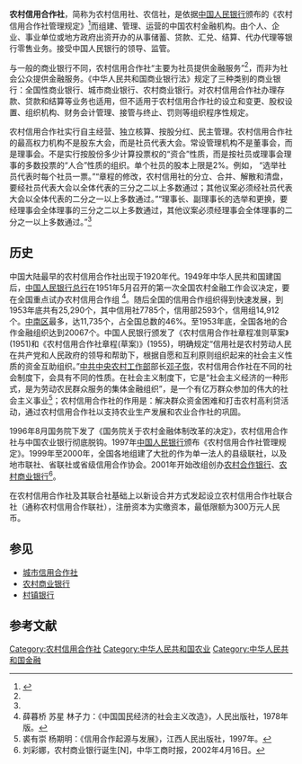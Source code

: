 '''农村信用合作社'''，简称为农村信用社、农信社，是依据[[中国人民银行|中国人民银行]]颁布的《农村信用合作社管理规定》<ref name="gd">{{Cite web |url=http://www.pbc.gov.cn/image_public/UserFiles/chubanwu/upload/File/%E5%86%9C%E6%9D%91%E4%BF%A1%E7%94%A8%E5%90%88%E4%BD%9C%E7%A4%BE%E7%AE%A1%E7%90%86%E8%A7%84%E5%AE%9A.doc |title=中国人民银行1997年颁布的《农村信用合作社管理规定》  |accessdate=2013-03-11 |archive-date=2019-05-13 |archive-url=https://web.archive.org/web/20190513171736/http://www.pbc.gov.cn/image_public/UserFiles/chubanwu/upload/File/%E5%86%9C%E6%9D%91%E4%BF%A1%E7%94%A8%E5%90%88%E4%BD%9C%E7%A4%BE%E7%AE%A1%E7%90%86%E8%A7%84%E5%AE%9A.doc |dead-url=no }}</ref>而组建、管理、运营的中国农村金融机构。由个人、企业、事业单位或地方政府出资开办的从事储蓄、贷款、汇兑、结算、代办代理等银行零售业务。接受中国人民银行的领导、监管。

与一般的商业银行不同，农村信用合作社“主要为社员提供金融服务”<ref name="gd"/>，而非为社会公众提供金融服务。《中华人民共和国商业银行法》规定了三种类别的商业银行：全国性商业银行、城市商业银行、农村商业银行。对农村信用合作社办理存款、贷款和结算等业务也适用，但不适用于农村信用合作社的设立和变更、股权设置、组织机构、财务会计管理、接管与终止、罚则等组织程序性规定。
 
农村信用合作社实行自主经营、独立核算、按股分红、民主管理。农村信用合作社的最高权力机构不是股东大会，而是社员代表大会。常设管理机构不是董事会，而是理事会。不是实行按股份多少计算投票权的“资合”性质，而是按社员或理事会理事的多数投票的“人合”性质的组织。单个社员的股本上限是2%。例如， “选举社员代表时每个社员一票。”“章程的修改，农村信用社的分立、合并、解散和清盘，要经社员代表大会以全体代表的三分之二以上多数通过；其他议案必须经社员代表大会以全体代表的二分之一以上多数通过。”“理事长、副理事长的选举和更换，要经理事会全体理事的三分之二以上多数通过，其他议案必须经理事会全体理事的二分之一以上多数通过。”<ref name="gd"/>

==历史==

中国大陆最早的农村信用合作社出现于1920年代。1949年中华人民共和国建国后，[[中国人民银行|中国人民银行总行]]在1951年5月召开的第一次全国农村金融工作会议决定，要在全国重点试办农村信用合作组 <ref>薛暮桥 苏星 林子力：《中国国民经济的社会主义改造》，人民出版社，1978年版。</ref>。随后全国的信用合作组织得到快速发展，到1953年底共有25,290个，其中信用社7785个，信用部2593个，信用组14,912个。[[中南行政委员会|中南区]]最多，达11,735个，占全国总数的46%。至1953年底，全国各地的合作金融组织达到20067个。中国人民银行颁发了《农村信用合作社章程准则草案》(1951)和《农村信用合作社章程(草案)》(1955)，明确规定“信用社是农村劳动人民在共产党和人民政府的领导和帮助下，根据自愿和互利原则组织起来的社会主义性质的资金互助组织。”[[中共中央农村工作部|中共中央农村工作部]]部长[[邓子恢|邓子恢]]，农村信用合作社在不同的社会制度下，会具有不同的性质。在社会主义制度下，它是“社会主义经济的一种形式，是为劳动农民群众服务的集体金融组织”，是一个有亿万群众参加的伟大的社会主义事业<ref>裘有崇 杨期明：《信用合作起源与发展》，江西人民出版社，1997年。</ref>；农村信用合作社的作用是：解决群众资金困难和打击农村高利贷活动，通过农村信用合作社以支持农业生产发展和农业合作社的巩固。

1996年8月国务院下发了《国务院关于农村金融体制改革的决定》，农村信用合作社与中国农业银行彻底脱钩。1997年[[中国人民银行|中国人民银行]]颁布《农村信用合作社管理规定》。1999年至2000年，全国各地组建了大批的作为单一法人的县级联社，以及地市联社、省联社或省级信用合作协会。2001年开始改组创办[[农村合作银行|农村合作银行]]、[[农村商业银行|农村商业银行]]<ref>刘彩娜，农村商业银行诞生[N]，中华工商时报，2002年4月16日。</ref>。

在农村信用合作社及其联合社基础上以新设合并方式发起设立农村信用合作社联合社（通称农村信用合作联社），注册资本为实缴资本，最低限额为300万元人民币。

==参见==
* [[城市信用合作社|城市信用合作社]]
* [[农村商业银行|农村商业银行]]
* [[村镇银行|村镇银行]]

==参考文献==
<references/>
{{中华人民共和国经济组织类型}}
{{中华人民共和国农村信用合作社联合社}}
[[Category:农村信用合作社|Category:农村信用合作社]]
[[Category:中华人民共和国农业|Category:中华人民共和国农业]]
[[Category:中华人民共和国金融|Category:中华人民共和国金融]]